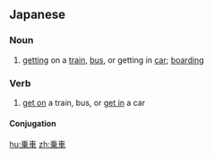 ==Japanese==
{{ja-kanjitab|じょう|しゃ|yomi=o}}

===Noun===
{{ja-noun|じょうしゃ}}

# [[get]]ting on a [[train]], [[bus]], or getting in [[car]]; [[board]]ing
#: {{ja-usex|ドアが閉まります。無理な'''ご乗車'''はおやめください。|ドア が しまります。むり な '''ご-じょうしゃ''' は お-やめください。|The doors are closing. Please do not try to board the train when it is not possible. (lit. ''The doors will close. Please don't do irrational '''boarding'''.'')}}

===Verb===
{{ja-verb-suru|じょうしゃ}}

# [[get on]] a train, bus, or [[get in]] a car

====Conjugation====
{{ja-suru|じょうしゃ}}

[[hu:乗車]]
[[zh:乗車]]